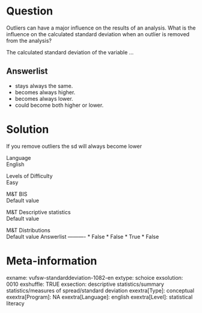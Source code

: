 Question
========
Outliers can have a major influence on the results of an analysis. What
is the influence on the calculated standard deviation when an outlier is
removed from the analysis?  
  
The calculated standard deviation of the variable ...

Answerlist
----------
* stays always the same.
* becomes always higher.
* becomes always lower.
* could become both higher or lower.

Solution
========





If you remove outliers the sd will always become lower





Language  
English

Levels of Difficulty  
Easy

M&T BIS  
Default value

M&T Descriptive statistics  
Default value

M&T Distributions  
Default value
Answerlist
----------
* False
* False
* True
* False

Meta-information
================
exname: vufsw-standarddeviation-1082-en
extype: schoice
exsolution: 0010
exshuffle: TRUE
exsection: descriptive statistics/summary statistics/measures of spread/standard deviation
exextra[Type]: conceptual
exextra[Program]: NA
exextra[Language]: english
exextra[Level]: statistical literacy

